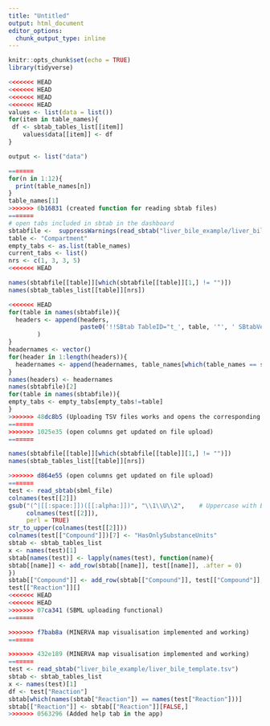 ```yaml
---
title: "Untitled"
output: html_document
editor_options: 
  chunk_output_type: inline
---
```


```r
knitr::opts_chunk$set(echo = TRUE)
library(tidyverse)
```

```r
<<<<<<< HEAD
<<<<<<< HEAD
<<<<<<< HEAD
<<<<<<< HEAD
values <- list(data = list())
for(item in table_names){
 df <- sbtab_tables_list[[item]]
    values$data[[item]] <- df
}

output <- list("data")

=======
for(n in 1:12){
  print(table_names[n])
}
table_names[1]
>>>>>>> 6b16831 (created function for reading sbtab files)
=======
# open tabs included in sbtab in the dashboard
sbtabfile <-  suppressWarnings(read_sbtab("liver_bile_example/liver_bile_template.tsv"))
table <- "Compartment"
empty_tabs <- as.list(table_names)
current_tabs <- list()
nrs <- c(1, 3, 3, 5)
<<<<<<< HEAD

names(sbtabfile[[table]][which(sbtabfile[[table]][1,] != "")])
names(sbtab_tables_list[[table]][nrs])

<<<<<<< HEAD
for(table in names(sbtabfile)){
  headers <- append(headers,
                    paste0('!!SBtab TableID="t_', table, '"', ' SBtabVersion="', "input$sbtab_version", '"',' Document="', "input$set_documentname", '"',' TableType="', table, '"',' TableName="', table, '"')
        )
}
headernames <- vector()
for(header in 1:length(headers)){
  headernames <- append(headernames, table_names[which(table_names == str_extract(headers[header], table_names))])
}
names(headers) <- headernames
names(sbtabfile)[2]
for(table in names(sbtabfile)){
empty_tabs <- empty_tabs[empty_tabs!=table]
}
>>>>>>> 48dc8b5 (Uploading TSV files works and opens the corresponding tabs in the app)
=======
>>>>>>> 1025e35 (open columns get updated on file upload)
=======

names(sbtabfile[[table]][which(sbtabfile[[table]][1,] != "")])
names(sbtab_tables_list[[table]][nrs])

>>>>>>> d864e55 (open columns get updated on file upload)
=======
test <- read_sbtab(sbml_file)
colnames(test[[2]])
gsub("(^|[[:space:]])([[:alpha:]])", "\\1\\U\\2",    # Uppercase with Base R
     colnames(test[[2]]),
     perl = TRUE)
str_to_upper(colnames(test[[2]]))
colnames(test[["Compound"]])[7] <- "HasOnlySubstanceUnits"
sbtab <- sbtab_tables_list
x <- names(test)[1]
sbtab[names(test)] <- lapply(names(test), function(name){
sbtab[[name]] <- add_row(sbtab[[name]], test[[name]], .after = 0)
})
sbtab[["Compound"]] <- add_row(sbtab[["Compound"]], test[["Compound"]], .after = 0)
test[["Reaction"]][]
<<<<<<< HEAD
<<<<<<< HEAD
>>>>>>> 07ca341 (SBML uploading functional)
=======

>>>>>>> f7bab8a (MINERVA map visualisation implemented and working)
=======

>>>>>>> 432e189 (MINERVA map visualisation implemented and working)
=======
test <- read_sbtab("liver_bile_example/liver_bile_template.tsv")
sbtab <- sbtab_tables_list
x <- names(test)[1]
df <- test["Reaction"]
sbtab[which(names(sbtab["Reaction"]) == names(test["Reaction"]))]
sbtab[["Reaction"]] <- sbtab[["Reaction"]][FALSE,]
>>>>>>> 0563296 (Added help tab in the app)
```


